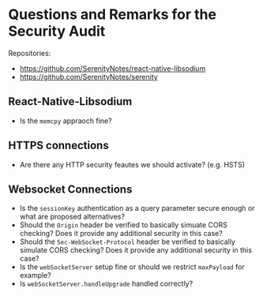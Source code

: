 # Questions and Remarks for the Security Audit

Repositories:

- https://github.com/SerenityNotes/react-native-libsodium
- https://github.com/SerenityNotes/serenity

## React-Native-Libsodium

- Is the `memcpy` appraoch fine?

## HTTPS connections

- Are there any HTTP security feautes we should activate? (e.g. HSTS)

## Websocket Connections

- Is the `sessionKey` authentication as a query parameter secure enough or what are proposed alternatives?
- Should the `Origin` header be verified to basically simuate CORS checking? Does it provide any additional security in this case?
- Should the `Sec-WebSocket-Protocol` header be verified to basically simulate CORS checking? Does it provide any additional security in this case?
- Is the `webSocketServer` setup fine or should we restrict `maxPayload` for example?
- Is `webSocketServer.handleUpgrade` handled correctly?
